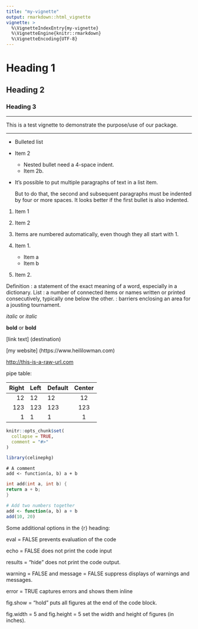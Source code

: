 ```yaml
---
title: "my-vignette"
output: rmarkdown::html_vignette
vignette: >
  %\VignetteIndexEntry{my-vignette}
  %\VignetteEngine{knitr::rmarkdown}
  %\VignetteEncoding{UTF-8}
---
```


# Heading 1

## Heading 2

### Heading 3 

-----

This is a test vignette to demonstrate the purpose/use of our package.

*****

* Bulleted list
* Item 2
    * Nested bullet need a 4-space indent.
    * Item 2b.
    
* It's possible to put multiple paragraphs of text in a list item.

    But to do that, the second and subsequent paragraphs must be
    indented by four or more spaces. It looks better if the first 
    bullet is also indented.
    
1. Item 1
1. Item 2
1. Items are numbered automatically, even though they all start with 1.

1. Item 1.
    * Item a
    * Item b
1. Item 2.

Definition
    : a statement of the exact meaning of a word, especially in a dictionary.
List
    : a number of connected items or names written or printed consecutively, typically one below the other.
    : barriers enclosing an area for a jousting tournament.
    
_italic_ or *italic*

__bold__ or **bold**

[link text] (destination)

[my website] (https://www.heililowman.com)

<http://this-is-a-raw-url.com>

pipe table:

| Right | Left | Default | Center |
|------:|:-----|---------|:------:|
|   12  |  12  |    12   |    12  |
|  123  |  123 |   123   |   123  |
|    1  |    1 |     1   |     1  |

```r
knitr::opts_chunk$set(
  collapse = TRUE,
  comment = "#>"
)
```

```r
library(celinepkg)
```

```
# A comment
add <- function(a, b) a + b
```

```c
int add(int a, int b) {
return a + b;
}
```

```r

# Add two numbers together
add <- function(a, b) a + b
add(10, 20)

```

Some additional options in the {r} heading:

eval = FALSE prevents evaluation of the code

echo = FALSE does not print the code input

results = "hide" does not print the code output.

warning = FALSE and message = FALSE suppress displays of warnings and messages.

error = TRUE captures errors and shows them inline

fig.show = "hold" puts all figures at the end of the code block.

fig.width = 5 and fig.height = 5 set the width and height of figures (in inches).

